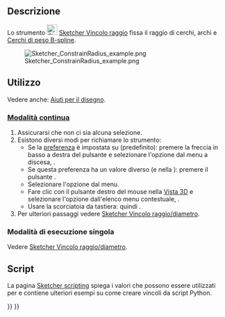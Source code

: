 <languages/>

{{Docnav/it
|[[Sketcher_ConstrainRadiam/it|Raggio/diametro automatico]]
|[[Sketcher_ConstrainDiameter/it|Diametro]]
|[[Sketcher_Workbench/it|Sketcher]]
|IconL=Sketcher_ConstrainRadiam.svg
|IconR=Sketcher_ConstrainDiameter.svg
|IconC=Workbench_Sketcher.svg
}}

{{GuiCommand/it
|Name=Sketcher ConstrainRadius
|Name/it=Sketcher Vincolo raggio
|MenuLocation=Schizzo → Vincoli Sketcher → Vincolo raggio
|Workbenches=[[Sketcher_Workbench/it|Sketcher]]
|Shortcut={{KEY|K}} {{KEY|R}}
|SeeAlso=[[Sketcher_ConstrainRadiam/it|Sketcher Vincolo raggio/diametro]], [[Sketcher_ConstrainDiameter/it|Sketcher Vincolo diametro]]
}}

<span id="Description"></span>
==Descrizione==

Lo strumento [[Image:Sketcher_ConstrainRadius.svg|24px]] [[Sketcher_ConstrainRadius/it|Sketcher Vincolo raggio]] fissa il raggio di cerchi, archi e [[Sketcher_CreateBSpline/it#Notes|Cerchi di peso B-spline]].

[[File:Sketcher ConstrainRadius example.png]]

<span id="Usage"></span>
==Utilizzo==

Vedere anche: [[Sketcher_Workbench/it#Drawing_aids|Aiuti per il disegno]].

<span id="Continue_mode"></span>
===[[Sketcher_Workbench/it#Continue_modes|Modalità continua]]===

# Assicurarsi che non ci sia alcuna selezione.
# Esistono diversi modi per richiamare lo strumento:
#* Se la [[Sketcher_Preferences#General|preferenza]] {{MenuCommand|Vincoli dimensionali}} è impostata su {{Value|Strumento singolo}} (predefinito): premere la freccia in basso a destra del pulsante {{Button|[[Image:Sketcher_Dimension.svg||x16px]][[Image:Toolbar_flyout_arrow.svg|x16px]]}} e selezionare l'opzione {{MenuCommand|[[Image:Sketcher_ConstrainRadius.svg|16px]] Vincola il raggio}} dal menu a discesa, {{Version/it|1.0}}.
#* Se questa preferenza ha un valore diverso (e nella {{VersionMinus/it|0.21}}): premere il pulsante {{Button|[[Image:Sketcher_ConstrainRadius.svg|16px]] [[Sketcher_ConstrainRadius/it|Vincola il raggio]]}}.
#* Selezionare l'opzione {{MenuCommand|Schizzo → Vincoli Sketcher → [[Image:Sketcher_ConstrainRadius.svg|16px]] Vincola il raggio}} dal menu.
#* Fare clic con il pulsante destro del mouse nella [[3D_view/it|Vista 3D]] e selezionare l'opzione {{MenuCommand|Dimensione → [[Image:Sketcher_ConstrainRadius.svg|16px]] Vincola il raggio}} dall'elenco menu contestuale, {{Version/it|1.0}}.
#* Usare la scorciatoia da tastiera: {{KEY|K}} quindi {{KEY|R}}.
# Per ulteriori passaggi vedere [[Sketcher_ConstrainRadiam/it#Continue_mode|Sketcher Vincolo raggio/diametro]].

<span id="Run-once_mode"></span>
===Modalità di esecuzione singola===

Vedere [[Sketcher_ConstrainRadiam/it#Run-once_mode|Sketcher Vincolo raggio/diametro]].

<span id="Scripting"></span>
== Script ==

{{Code|code=Sketch.addConstraint(Sketcher.Constraint('Radius', ArcOrCircle, App.Units.Quantity('123.0 mm')))}}

La pagina [[Sketcher_scripting/it|Sketcher scripting]] spiega i valori che possono essere utilizzati per {{incode|ArcOrCircle}} e contiene ulteriori esempi su come creare vincoli da script Python.


{{Docnav/it
|[[Sketcher_ConstrainRadiam/it|Raggio/diametro automatico]]
|[[Sketcher_ConstrainDiameter/it|Diametro]]
|[[Sketcher_Workbench/it|Sketcher]]
|IconL=Sketcher_ConstrainRadiam.svg
|IconR=Sketcher_ConstrainDiameter.svg
|IconC=Workbench_Sketcher.svg
}}

{{Sketcher_Tools_navi{{#translation:}}}}
{{Userdocnavi{{#translation:}}}}